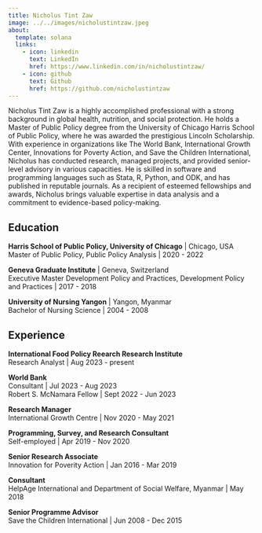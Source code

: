```yaml
---
title: Nicholus Tint Zaw
image: ../../images/nicholustintzaw.jpeg
about:
  template: solana
  links:
    - icon: linkedin
      text: LinkedIn
      href: https://www.linkedin.com/in/nicholustintzaw/
    - icon: github
      text: Github
      href: https://github.com/nicholustintzaw
---
```


Nicholus Tint Zaw is a highly accomplished professional with a strong background in global health, nutrition, and social protection. He holds a Master of Public Policy degree from the University of Chicago Harris School of Public Policy, where he was awarded the prestigious Lincoln Scholarship. With experience in organizations like The World Bank, International Growth Center, Innovations for Poverty Action, and Save the Children International, Nicholus has conducted research, managed projects, and provided senior-level advisory in various capacities. He is skilled in software and programming languages such as Stata, R, Python, and ODK, and has published in reputable journals. As a recipient of esteemed fellowships and awards, Nicholus brings valuable expertise in data analysis and a commitment to evidence-based policy-making.

## Education
**Harris School of Public Policy, University of Chicago** | Chicago, USA  
Master of Public Policy, Public Policy Analysis | 2020 - 2022

**Geneva Graduate Institute** | Geneva, Switzerland  
Executive Master Development Policy and Practices, Development Policy and Practices | 2017 - 2018

**University of Nursing Yangon** | Yangon, Myanmar  
Bachelor of Nursing Science | 2004 - 2008

## Experience
**International Food Policy Reearch Research Institute**    
Research Analyst | Aug 2023 - present

**World Bank**    
Consultant | Jul 2023 - Aug 2023    
Robert S. McNamara Fellow | Sept 2022 - Jun 2023

**Research Manager**    
International Growth Centre | Nov 2020 - May 2021  

**Programming, Survey, and Research Consultant**    
Self-employed | Apr 2019 - Nov 2020

**Senior Research Associate**    
Innovation for Poverity Action | Jan 2016 - Mar 2019

**Consultant**    
HelpAge International and Department of Social Welfare, Myanmar | May 2018

**Senior Programme Advisor**    
Save the Children International | Jun 2008 - Dec 2015

